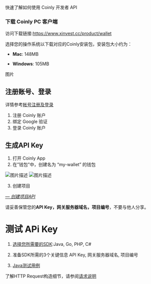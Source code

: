 快速了解如何使用 Coinly 开发者 API

### 下载 Coinly PC 客户端 ###
访问下载链接:https://www.xinvest.cc/product/wallet

选择您的操作系统以下载对应的Coinly安装包，安装包大小约为：

- **Mac**: 148MB

- **Windows**: 105MB

图片
## 注册账号、登录 ##
详情参考[帐号注册及登录](https://yuh439675-create.github.io/Coinly_work/%E8%B4%A6%E5%8F%B7%E6%B3%A8%E5%86%8C%E5%8F%8A%E7%99%BB%E5%BD%95/login.html)

1. 注册 Coinly 账户
2. 绑定 Google 验证
3. 登录 Coinly 账户

## 生成API Key ##
1. 打开 Coinly App
2. 在”钱包”中，创建名为 “my-wallet” 的钱包

![图片描述](/docs/image/Snipaste_2025-09-03_14-23-56.png)
![图片描述](/docs/image/Snipaste_2025-09-03_14-30-24.png)

3. 创建项目

[*— 创建项目API*](https://yuh439675-create.github.io/Coinly_work/%E5%88%9B%E5%BB%BA%E9%A1%B9%E7%9B%AE/qb.html)

请妥善保管您的**API Key，网关服务器域名，项目编号**，不要与他人分享。
# 测试 APi Key #

1. [选择您所需要的SDK](/docs/SDK和工具/SDK支持):Java, Go, PHP, C#

2. 准备SDK所需的3个关键信息 API Key, 网关服务器域名, 项目编号

3. [Java测试用例]()

了解HTTP Request构造细节，请参阅[请求说明](/docs/API参考/请求说明)


